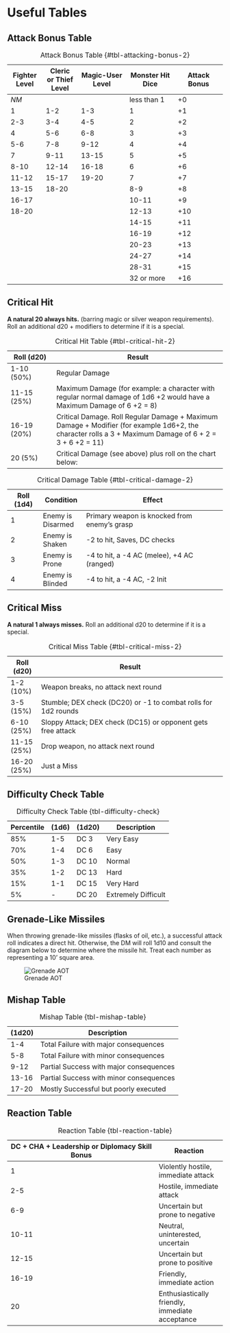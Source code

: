 # Useful Tables

## Attack Bonus Table 
| Fighter Level | Cleric or Thief Level | Magic-User Level | Monster Hit Dice | Attack Bonus |
|---|---|----|----|----|
|  <em id="NM"> NM </em> |  |  | less than 1 | +0 |
| 1 | 1-2 | 1-3 | 1 | +1 |
| 2-3 | 3-4 | 4-5 | 2 | +2 |
| 4 | 5-6 | 6-8 | 3 | +3 |
| 5-6 | 7-8 | 9-12 | 4 | +4 |
| 7 | 9-11 | 13-15 | 5 | +5 |
| 8-10 | 12-14 | 16-18 | 6 | +6 |
| 11-12 | 15-17 | 19-20 | 7 | +7 |
| 13-15 | 18-20 |  | 8-9 | +8 |
| 16-17 |  |  | 10-11 | +9 |
| 18-20 |  |  | 12-13 | +10 |
|  |  |  | 14-15 | +11 |
|  |  |  | 16-19 | +12 |
|  |  |  | 20-23 | +13 |
|  |  |  | 24-27 | +14 |
|  |  |  | 28-31 | +15 |
|  |  |  | 32 or more | +16|

: Attack Bonus Table {#tbl-attacking-bonus-2}

## Critical Hit

**A natural 20 always hits.** (barring magic or silver weapon requirements). Roll an additional d20 + modifiers to determine if it is a special.

| Roll (d20) | Result                                    |
|------------|-------------------------------------------|
| 1-10 (50%) | Regular Damage                            |
| 11-15 (25%)| Maximum Damage (for example: a character with regular normal damage of 1d6 +2 would have a Maximum Damage of 6 +2 = 8) |
| 16-19 (20%)| Critical Damage. Roll Regular Damage + Maximum Damage + Modifier (for example 1d6+2, the character rolls a 3 + Maximum Damage of 6 + 2 = 3 + 6 +2 = 11) |
| 20 (5%)    | Critical Damage (see above) plus roll on the chart below: |
: Critical Hit Table {#tbl-critical-hit-2}


| Roll (1d4) | Condition      | Effect                                             |
|------------|----------------|----------------------------------------------------|
| 1          | Enemy is Disarmed | Primary weapon is knocked from enemy’s grasp     |
| 2          | Enemy is Shaken   | -2 to hit, Saves, DC checks                      |
| 3          | Enemy is Prone    | -4 to hit, a -4 AC (melee), +4 AC (ranged)       |
| 4          | Enemy is Blinded  | -4 to hit, a -4 AC, -2 Init                      |
: Critical Damage Table {#tbl-critical-damage-2}


## Critical Miss

**A natural 1 always misses.** Roll an additional d20 to determine if it is a special.

| Roll (d20) | Result                                                                 |
|------------|------------------------------------------------------------------------|
| 1-2 (10%)  | Weapon breaks, no attack next round                                    |
| 3-5 (15%)  | Stumble; DEX check (DC20) or -1 to combat rolls for 1d2 rounds         |
| 6-10 (25%) | Sloppy Attack; DEX check (DC15) or opponent gets free attack           |
| 11-15 (25%)| Drop weapon, no attack next round                                      |
| 16-20 (25%)| Just a Miss                                                            |
: Critical Miss Table {#tbl-critical-miss-2}

## Difficulty Check Table
| Percentile | (1d6) | (1d20) | Description             |
|------------|-------|--------|-------------------------|
| 85%        | 1-5   | DC 3   | Very Easy               |
| 70%        | 1-4   | DC 6   | Easy                    |
| 50%        | 1-3   | DC 10  | Normal                  |
| 35%        | 1-2   | DC 13  | Hard                    |
| 15%        | 1-1   | DC 15  | Very Hard               |
| 5%         | -     | DC 20  | Extremely Difficult     |
: Difficulty Check Table {tbl-difficulty-check}

## Grenade-Like Missiles

When throwing grenade-like missiles (flasks of oil, etc.), a successful attack roll indicates a direct hit. Otherwise, the DM will roll 1d10 and consult the diagram below to determine where the missile hit. Treat each number as representing a 10' square area.

![Grenade AOT](./images/grenade-charg.svg){#fig-grenade}

## Mishap Table
| (1d20) | Description                            |
|--------|----------------------------------------|
| 1-4    | Total Failure with major consequences  |
| 5-8    | Total Failure with minor consequences  |
| 9-12   | Partial Success with major consequences|
| 13-16  | Partial Success with minor consequences|
| 17-20  | Mostly Successful but poorly executed  |
: Mishap Table {tbl-mishap-table}

## Reaction Table
| DC + CHA + Leadership or Diplomacy Skill Bonus | Reaction             |
|----------------------------------------------- |----------------------|
| 1                                              | Violently hostile, immediate attack        |
| 2-5                                            | Hostile, immediate attack                  |
| 6-9                                            | Uncertain but prone to negative            |
| 10-11                                          | Neutral, uninterested, uncertain           |
| 12-15                                          | Uncertain but prone to positive            |
| 16-19                                          | Friendly, immediate action                 |
| 20                                             | Enthusiastically friendly, immediate acceptance |
: Reaction Table {tbl-reaction-table}

